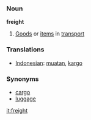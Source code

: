 === Noun ===

'''freight'''

# [[Good]]s or [[item]]s in [[transport]]

=== Translations ===
*[[Indonesian]]: [[muat|muatan]], [[kargo]]

=== Synonyms ===
*[[cargo]]
*[[luggage]]

[[it:freight]]
